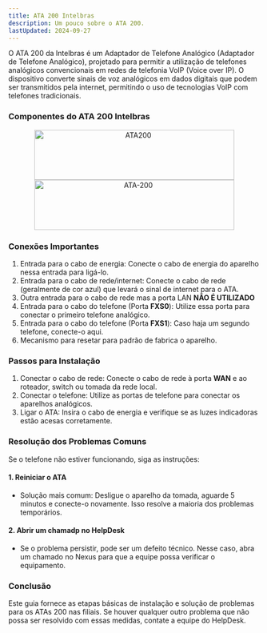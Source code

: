 ```yaml
---
title: ATA 200 Intelbras
description: Um pouco sobre o ATA 200.
lastUpdated: 2024-09-27
---
```


O ATA 200 da Intelbras é um Adaptador de Telefone Analógico (Adaptador de Telefone Analógico), projetado para permitir a utilização de telefones analógicos convencionais em redes de telefonia VoIP (Voice over IP). O dispositivo converte sinais de voz analógicos em dados digitais que podem ser transmitidos pela internet, permitindo o uso de tecnologias VoIP com telefones tradicionais.

### Componentes do ATA 200 Intelbras

<div style="text-align: center;"> 
      <img src="https://i.ibb.co/WHT32QC/ATA200.jpg" alt="ATA200" border="0" height="100" width="400"/> 
      <img src="https://i.ibb.co/865qc3p/ATA-200.jpg" alt="ATA-200" border="0"height="100" width="400"/>
</div>

### Conexões Importantes
1. Entrada para o cabo de energia: Conecte o cabo de energia do aparelho nessa entrada para ligá-lo.
2.  Entrada para o cabo de rede/internet: Conecte o cabo de rede (geralmente de cor azul) que levará o sinal de internet para o ATA.
3. Outra entrada para o cabo de rede mas a porta LAN **NÃO É UTILIZADO**
4. Entrada para o cabo do telefone (Porta **FXS0**): Utilize essa porta para conectar o primeiro telefone analógico.
5. Entrada para o cabo do telefone (Porta **FXS1**): Caso haja um segundo telefone, conecte-o aqui.
6. Mecanismo para resetar para padrão de fabrica o aparelho.

### Passos para Instalação

1. Conectar o cabo de rede: Conecte o cabo de rede à porta **WAN** e ao roteador, switch ou tomada da rede local.
2. Conectar o telefone: Utilize as portas de telefone para conectar os aparelhos analógicos.
3. Ligar o ATA: Insira o cabo de energia e verifique se as luzes indicadoras estão acesas corretamente.

### Resolução dos Problemas Comuns

Se o telefone não estiver funcionando, siga as instruções:

#### 1. Reiniciar o ATA

- Solução mais comum: Desligue o aparelho da tomada, aguarde 5 minutos e conecte-o novamente. Isso resolve a maioria dos problemas temporários.

#### 2. Abrir um chamadp no HelpDesk

- Se o problema persistir, pode ser um defeito técnico. Nesse caso, abra um chamado no Nexus para que a equipe possa verificar o equipamento.

### Conclusão

Este guia fornece as etapas básicas de instalação e solução de problemas para os ATAs 200 nas filiais. Se houver qualquer outro problema que não possa ser resolvido com essas medidas, contate a equipe do  HelpDesk.